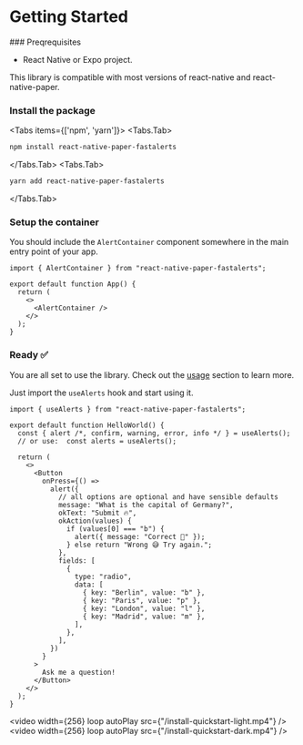 # Getting Started

 
<Steps>
### Preqrequisites

- React Native or Expo project.

This library is compatible with most versions of react-native and react-native-paper.

### Install the package

 
<Tabs items={['npm', 'yarn']}>
  <Tabs.Tab>
  
  
  ```sh
  npm install react-native-paper-fastalerts
  ```
  
  
  </Tabs.Tab>
  <Tabs.Tab>
  
  
  ```sh
  yarn add react-native-paper-fastalerts
  ```

  </Tabs.Tab>
</Tabs>
 
### Setup the container
 
You should include the `AlertContainer` component somewhere in the main entry point of your app.
```tsx filename="App.tsx" {1,6}
import { AlertContainer } from "react-native-paper-fastalerts";

export default function App() {
  return (
    <>
      <AlertContainer />
    </>
  );
}
```

### Ready ✅

You are all set to use the library. Check out the [usage](/usage) section to learn more.

Just import the `useAlerts` hook and start using it.

```tsx {1,4,9-30}
import { useAlerts } from "react-native-paper-fastalerts";

export default function HelloWorld() {
  const { alert /*, confirm, warning, error, info */ } = useAlerts();
  // or use:  const alerts = useAlerts();

  return (
    <>
      <Button
        onPress={() =>
          alert({
            // all options are optional and have sensible defaults
            message: "What is the capital of Germany?",
            okText: "Submit 🔥",
            okAction(values) {
              if (values[0] === "b") {
                alert({ message: "Correct 🤗" });
              } else return "Wrong 😅 Try again.";
            },
            fields: [
              {
                type: "radio",
                data: [
                  { key: "Berlin", value: "b" },
                  { key: "Paris", value: "p" },
                  { key: "London", value: "l" },
                  { key: "Madrid", value: "m" },
                ],
              },
            ],
          })
        }
      >
        Ask me a question!
      </Button>
    </>
  );
}
```

<div style={{display: "flex", justifyContent: "space-evenly"}} >

<video width={256} loop autoPlay src={"/install-quickstart-light.mp4"} />
<video width={256} loop autoPlay src={"/install-quickstart-dark.mp4"} />

</div>

</Steps>
